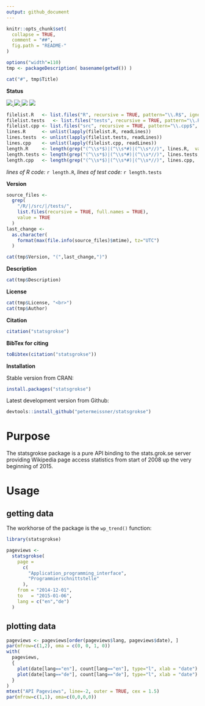```yaml
---
output: github_document
---
```


<!-- README.md is generated from README.Rmd. Please edit that file -->

```r
knitr::opts_chunk$set(
  collapse = TRUE,
  comment = "##",
  fig.path = "README-"
)
```


```r
options("width"=110)
tmp <- packageDescription( basename(getwd()) )
```

```r
cat("#", tmp$Title)
```


**Status**




<a href="https://travis-ci.org/petermeissner/statsgrokse">
<img src="https://api.travis-ci.org/petermeissner/statsgrokse.svg?branch=master">
<a/>
<a href="https://cran.r-project.org/package=statsgrokse">
<img src="http://www.r-pkg.org/badges/version/statsgrokse">
</a>
<img src="http://cranlogs.r-pkg.org/badges/grand-total/statsgrokse">
<img src="http://cranlogs.r-pkg.org/badges/statsgrokse">





```r
filelist.R   <- list.files("R", recursive = TRUE, pattern="\\.R$", ignore.case = TRUE, full.names = TRUE)
filelist.tests   <- list.files("tests", recursive = TRUE, pattern="\\.R$", ignore.case = TRUE, full.names = TRUE)
filelist.cpp <- list.files("src", recursive = TRUE, pattern="\\.cpp$", ignore.case = TRUE, full.names = TRUE)
lines.R      <- unlist(lapply(filelist.R, readLines))
lines.tests  <- unlist(lapply(filelist.tests, readLines))
lines.cpp    <- unlist(lapply(filelist.cpp, readLines))
length.R     <- length(grep("(^\\s*$)|(^\\s*#)|(^\\s*//)", lines.R,  value = TRUE, invert = TRUE))
length.tests <- length(grep("(^\\s*$)|(^\\s*#)|(^\\s*//)", lines.tests,  value = TRUE, invert = TRUE))
length.cpp   <- length(grep("(^\\s*$)|(^\\s*#)|(^\\s*//)", lines.cpp,  value = TRUE, invert = TRUE))
```


*lines of R code:* `r length.R`, *lines of test code:* `r length.tests`



**Version**

```r
source_files <- 
  grep(
    "/R/|/src/|/tests/",
    list.files(recursive = TRUE, full.names = TRUE), 
    value = TRUE
  )
last_change <- 
  as.character(
    format(max(file.info(source_files)$mtime), tz="UTC")
  )
```


```r
cat(tmp$Version, "(",last_change,")")
```

**Description**

```r
cat(tmp$Description)
```


**License**

```r
cat(tmp$License, "<br>")
cat(tmp$Author)
```




**Citation**


```r
citation("statsgrokse")
```

**BibTex for citing**

```r
toBibtex(citation("statsgrokse"))
```



**Installation**

Stable version from CRAN:

```r
install.packages("statsgrokse")
```


Latest development version from Github:

```r
devtools::install_github("petermeissner/statsgrokse")
```




# Purpose

The statsgrokse package is a pure API binding to the stats.grok.se server providing Wikipedia page access statistics from start of 2008 up the very beginning of 2015. 



# Usage

## getting data

The workhorse of the package is the `wp_trend()` function:

```r
library(statsgrokse)

pageviews <-   
  statsgrokse(
    page = 
      c(
        "Application_programming_interface", 
        "Programmierschnittstelle"
      ), 
    from = "2014-12-01", 
    to   = "2015-01-06", 
    lang = c("en","de")
  )
```


## plotting data

```r
pageviews <- pageviews[order(pageviews$lang, pageviews$date), ]
par(mfrow=c(1,2), oma = c(0, 0, 1, 0))
with(
  pageviews,
  {
    plot(date[lang=="en"], count[lang=="en"], type="l", xlab = "date")
    plot(date[lang=="de"], count[lang=="de"], type="l", xlab = "date")
  }
)
mtext("API Pageviews", line=-2, outer = TRUE, cex = 1.5)
par(mfrow=c(1,1), oma=c(0,0,0,0))
```






